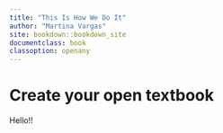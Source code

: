 ```yaml
---
title: "This Is How We Do It"
author: "Martina Vargas"
site: bookdown::bookdown_site
documentclass: book
classoption: openany
---
```


# Create your open textbook

Hello!!
